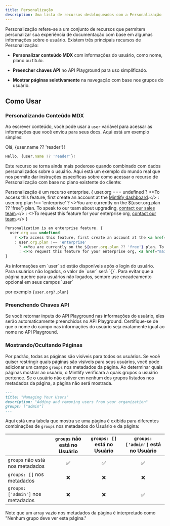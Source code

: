 ```yaml
---
title: Personalização
description: Uma lista de recursos desbloqueados com a Personalização
---
```


Personalização refere-se a um conjunto de recursos que permitem personalizar sua experiência de documentação com base em algumas informações sobre o usuário. Existem três principais recursos de Personalização:

* **Personalizar conteúdo MDX** com informações do usuário, como nome, plano ou título.

* **Preencher chaves API** no API Playground para uso simplificado.

* **Mostrar páginas seletivamente** na navegação com base nos grupos do usuário.

## Como Usar

### Personalizando Conteúdo MDX

Ao escrever conteúdo, você pode usar a `user` variável para acessar as informações que você enviou para seus docs. Aqui está um exemplo simples:

Olá, {user.name ?? 'reader'}!

```jsx
Hello, {user.name ?? 'reader'}!
```

Este recurso se torna ainda mais poderoso quando combinado com dados personalizados sobre o usuário. Aqui está um exemplo do mundo real que nos permite dar instruções específicas sobre como acessar o recurso de Personalização com base no plano existente do cliente:

Personalização é um recurso enterprise. {
  user.org === undefined
  ? <>To access this feature, first create an account at the <a href="https://dashboard.mintlify.com/login">Mintlify dashboard</a>.</>
  : user.org.plan !== 'enterprise'
  ? <>You are currently on the ${user.org.plan ?? 'free'} plan. To speak to our team about upgrading, <a href="mailto:sales@mintlify.com">contact our sales team</a>.</>
  : <>To request this feature for your enterprise org, <a href="mailto:sales@mintlify.com">contact our team</a>.</>
}

```jsx
Personalization is an enterprise feature. {
  user.org === undefined
    ? <>To access this feature, first create an account at the <a href="https://dashboard.mintlify.com/login">Mintlify dashboard</a>.</>
    : user.org.plan !== 'enterprise'
      ? <>You are currently on the ${user.org.plan ?? 'free'} plan. To speak to our team about upgrading, <a href="mailto:sales@mintlify.com">contact our sales team</a>.</>
      : <>To request this feature for your enterprise org, <a href="mailto:sales@mintlify.com">contact our team</a>.</>
}
```

<Note>
  As informações em `user` só estão disponíveis após o login do usuário. Para usuários não logados, o valor de `user` será `{}`. Para evitar que a página quebre para usuários não logados, sempre use encadeamento opcional em seus campos `user`

  por exemplo `{user.org?.plan}`
</Note>

### Preenchendo Chaves API

Se você retornar inputs do API Playground nas informações do usuário, eles serão automaticamente preenchidos no API Playground. Certifique-se de que o nome do campo nas informações do usuário seja exatamente igual ao nome no API Playground.

### Mostrando/Ocultando Páginas

Por padrão, todas as páginas são visíveis para todos os usuários. Se você quiser restringir quais páginas são visíveis para seus usuários, você pode adicionar um campo `groups` nos metadados da página. Ao determinar quais páginas mostrar ao usuário, o Mintlify verificará a quais grupos o usuário pertence. Se o usuário não estiver em nenhum dos grupos listados nos metadados da página, a página não será mostrada.

```md
---
title: "Managing Your Users"
description: "Adding and removing users from your organization"
groups: ["admin"]
---
```

Aqui está uma tabela que mostra se uma página é exibida para diferentes combinações de `groups` nos metadados do Usuário e da página:

|                                   | `groups` não está no Usuário | `groups: []` está no Usuário | `groups: ['admin']` está no Usuário |
| :-------------------------------- | :--------------------------: | :--------------------------: | :---------------------------------: |
| `groups` não está nos metadados   |               ✅              |               ✅              |                  ✅                  |
| `groups: []` nos metadados        |               ❌              |               ❌              |                  ❌                  |
| `groups: ['admin']` nos metadados |               ❌              |               ❌              |                  ✅                  |

<Note>
  Note que um array vazio nos metadados da página é interpretado como "Nenhum grupo deve ver esta página."
</Note>
